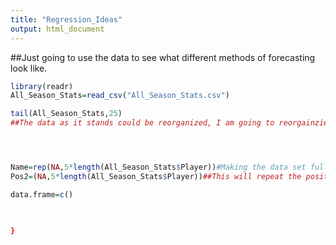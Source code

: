 ```yaml
---
title: "Regression_Ideas"
output: html_document
---
```


##Just going to use the data to see what different methods of forecasting look like.
```r
library(readr)
All_Season_Stats=read_csv("All_Season_Stats.csv")

tail(All_Season_Stats,25)
##The data as it stands could be reorganized, I am going to reorgainzie it by season with an emphasys on player age,so each player will have 5 observations at max.





```
```r

Name=rep(NA,5*length(All_Season_Stats$Player))#Making the data set full with NA's first, this will have 5 repeated names for each player
Pos2=(NA,5*length(All_Season_Stats$Player))##This will repeat the position of the player listed in this data set, as I assume nobody changed for simplicity.

data.frame=c()

  
  
}
```

